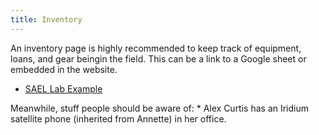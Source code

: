 ```yaml
---
title: Inventory
---
```


An inventory page is highly recommended to keep track of equipment, loans, and gear beingin the field. This can be a link to a Google sheet or embedded in the website. 

-   [SAEL Lab Example](https://sael-swfsc.github.io/SAEL-lab-manual/content/Inventory.html)

Meanwhile, stuff people should be aware of: 
 * Alex Curtis has an Iridium satellite phone (inherited from Annette) in her office.
